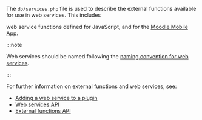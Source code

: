 <!-- markdownlint-disable first-line-heading -->
The `db/services.php` file is used to describe the external functions available for use in web services. This includes

web service functions defined for JavaScript, and for the [Moodle Mobile App](/general/app).

:::note

Web services should be named following the [naming convention for web services](https://docs.moodle.org/dev/Web_service_API_functions#Naming_convention).

:::

For further information on external functions and web services, see:

- [Adding a web service to a plugin](https://docs.moodle.org/dev/Adding_a_web_service_to_a_plugin)
- [Web services API](https://docs.moodle.org/dev/Web_services_API)
- [External functions API](https://docs.moodle.org/dev/External_functions_API)
